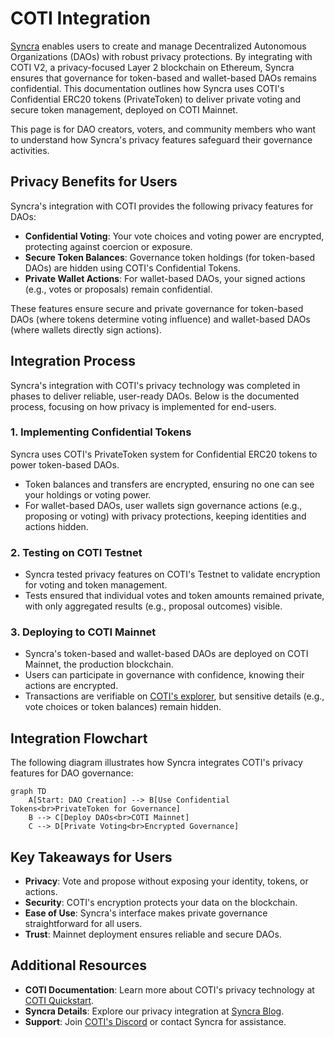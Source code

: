 # COTI Integration

[Syncra](https://syncra.xyz/) enables users to create and manage Decentralized Autonomous Organizations (DAOs) with robust privacy protections. By integrating with COTI V2, a privacy-focused Layer 2 blockchain on Ethereum, Syncra ensures that governance for token-based and wallet-based DAOs remains confidential. This documentation outlines how Syncra uses COTI's Confidential ERC20 tokens (PrivateToken) to deliver private voting and secure token management, deployed on COTI Mainnet.

This page is for DAO creators, voters, and community members who want to understand how Syncra's privacy features safeguard their governance activities.

## Privacy Benefits for Users

Syncra's integration with COTI provides the following privacy features for DAOs:

- **Confidential Voting**: Your vote choices and voting power are encrypted, protecting against coercion or exposure.
- **Secure Token Balances**: Governance token holdings (for token-based DAOs) are hidden using COTI's Confidential Tokens.
- **Private Wallet Actions**: For wallet-based DAOs, your signed actions (e.g., votes or proposals) remain confidential.

These features ensure secure and private governance for token-based DAOs (where tokens determine voting influence) and wallet-based DAOs (where wallets directly sign actions).

## Integration Process

Syncra's integration with COTI's privacy technology was completed in phases to deliver reliable, user-ready DAOs. Below is the documented process, focusing on how privacy is implemented for end-users.

### 1. Implementing Confidential Tokens

Syncra uses COTI's PrivateToken system for Confidential ERC20 tokens to power token-based DAOs.

- Token balances and transfers are encrypted, ensuring no one can see your holdings or voting power.
- For wallet-based DAOs, user wallets sign governance actions (e.g., proposing or voting) with privacy protections, keeping identities and actions hidden.

### 2. Testing on COTI Testnet

- Syncra tested privacy features on COTI's Testnet to validate encryption for voting and token management.
- Tests ensured that individual votes and token amounts remained private, with only aggregated results (e.g., proposal outcomes) visible.

### 3. Deploying to COTI Mainnet

- Syncra's token-based and wallet-based DAOs are deployed on COTI Mainnet, the production blockchain.
- Users can participate in governance with confidence, knowing their actions are encrypted.
- Transactions are verifiable on [COTI's explorer](https://explorer.coti.io), but sensitive details (e.g., vote choices or token balances) remain hidden.

## Integration Flowchart

The following diagram illustrates how Syncra integrates COTI's privacy features for DAO governance:

```mermaid
graph TD
    A[Start: DAO Creation] --> B[Use Confidential Tokens<br>PrivateToken for Governance]
    B --> C[Deploy DAOs<br>COTI Mainnet]
    C --> D[Private Voting<br>Encrypted Governance]
```

## Key Takeaways for Users

- **Privacy**: Vote and propose without exposing your identity, tokens, or actions.
- **Security**: COTI's encryption protects your data on the blockchain.
- **Ease of Use**: Syncra's interface makes private governance straightforward for all users.
- **Trust**: Mainnet deployment ensures reliable and secure DAOs.

## Additional Resources

- **COTI Documentation**: Learn more about COTI's privacy technology at [COTI Quickstart](https://docs.coti.io).
- **Syncra Details**: Explore our privacy integration at [Syncra Blog](https://syncra.xyz/blog).
- **Support**: Join [COTI's Discord](https://discord.coti.io) or contact Syncra for assistance.

